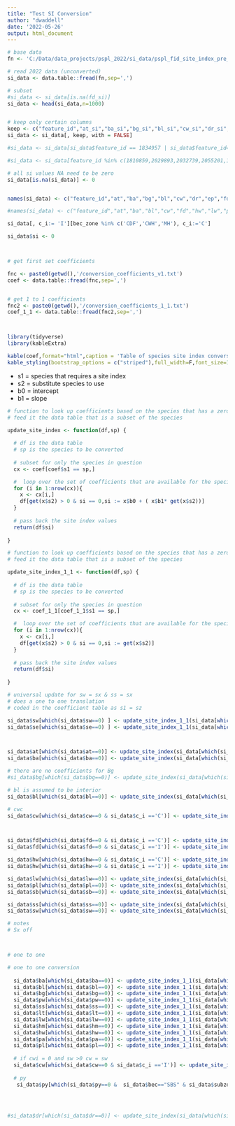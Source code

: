 ```yaml
---
title: "Test SI Conversion"
author: "dwaddell"
date: '2022-05-26'
output: html_document
---
```


```r

# base data
fn <- 'C:/Data/data_projects/pspl_2022/si_data/pspl_fid_site_index_pre_convert.csv'

# read 2022 data (unconverted)
si_data <- data.table::fread(fn,sep=',')

# subset 
#si_data <- si_data[is.na(fd_si)]
si_data <- head(si_data,n=1000)


# keep only certain columns
keep <- c("feature_id","at_si","ba_si","bg_si","bl_si","cw_si","dr_si","ep_si","fd_si","hm_si","hw_si","lt_si","lw_si","pa_si","pl_si","pw_si","py_si","sb_si","se_si","ss_si" ,"sw_si","sx_si","yc_si","bec_zone","bec_subzone") 
si_data <- si_data[, keep, with = FALSE]

#si_data <- si_data[si_data$feature_id == 1834957 | si_data$feature_id==1835249]

#si_data <- si_data[feature_id %in% c(1810859,2029893,2032739,2055201,18099674)]

# all si values NA need to be zero
si_data[is.na(si_data)] <- 0


names(si_data) <- c("feature_id","at","ba","bg","bl","cw","dr","ep","fd","hm","hw","lt","lw","pa","pl","pw","py","sb","se","ss" ,"sw","sx","yc","bec_zone" ,"bec_subzone")

#names(si_data) <- c("feature_id","at","ba","bl","cw","fd","hw","lw","pl","sb","se","ss" ,"sw","sx","bec_zone" ) 

si_data[, c_i:= 'I'][bec_zone %in% c('CDF','CWH','MH'), c_i:='C']

si_data$si <- 0



# get first set coefficients

fnc <- paste0(getwd(),'/conversion_coefficients_v1.txt')
coef <- data.table::fread(fnc,sep=',')


# get 1 to 1 coefficients
fnc2 <- paste0(getwd(),'/conversion_coefficients_1_1.txt')
coef_1_1 <- data.table::fread(fnc2,sep=',')



library(tidyverse)
library(kableExtra)

kable(coef,format="html",caption = 'Table of species site index conversion coefficients') %>%
kable_styling(bootstrap_options = c("striped"),full_width=F,font_size=13,position = 'left')

```

- s1 = species that requires a site index
- s2 = substitute species to use
- b0 = intercept
- b1 = slope

```r

# function to look up coefficients based on the species that has a zero for site index
# feed it the data table that is a subset of the species

update_site_index <- function(df,sp) {
  
  # df is the data table
  # sp is the species to be converted
  
  # subset for only the species in question
  cx <- coef[coef$s1 == sp,]

  #  loop over the set of coefficients that are available for the species that has a 0 site index
  for (i in 1:nrow(cx)){
    x <- cx[i,]
    df[get(x$s2) > 0 & si == 0,si := x$b0 + ( x$b1* get(x$s2))]
  }
  
  # pass back the site index values
  return(df$si)
  
}

```

```r

# function to look up coefficients based on the species that has a zero for site index
# feed it the data table that is a subset of the species

update_site_index_1_1 <- function(df,sp) {
  
  # df is the data table
  # sp is the species to be converted
  
  # subset for only the species in question
  cx <- coef_1_1[coef_1_1$s1 == sp,]

  #  loop over the set of coefficients that are available for the species that has a 0 site index
  for (i in 1:nrow(cx)){
    x <- cx[i,]
    df[get(x$s2) > 0 & si == 0,si := get(x$s2)]
  }
  
  # pass back the site index values
  return(df$si)
  
}

```




```r

# universal update for sw = sx & ss = sx
# does a one to one translation
# coded in the coefficient table as s1 = sz

si_data$sw[which(si_data$sw==0) ] <- update_site_index_1_1(si_data[which(si_data$sw==0 )],'sw')
si_data$se[which(si_data$se==0) ] <- update_site_index_1_1(si_data[which(si_data$se==0 )],'se')



si_data$at[which(si_data$at==0)] <- update_site_index(si_data[which(si_data$at==0)],'at')
si_data$ba[which(si_data$ba==0)] <- update_site_index(si_data[which(si_data$ba==0)],'ba')

# there are no coefficients for Bg
#si_data$bg[which(si_data$bg==0)] <- update_site_index(si_data[which(si_data$bg==0)],'bg')

# bl is assumed to be interior
si_data$bl[which(si_data$bl==0)] <- update_site_index(si_data[which(si_data$bl==0)],'bl')

# cwc
si_data$cw[which(si_data$cw==0 & si_data$c_i =='C')] <- update_site_index(si_data[which(si_data$cw==0 & si_data$c_i =='C')],'cwc')



si_data$fd[which(si_data$fd==0 & si_data$c_i =='C')] <- update_site_index(si_data[which(si_data$fd==0 & si_data$c_i =='C')],'fdc')
si_data$fd[which(si_data$fd==0 & si_data$c_i =='I')] <- update_site_index(si_data[which(si_data$fd==0 & si_data$c_i =='I')],'fdi')

si_data$hw[which(si_data$hw==0 & si_data$c_i =='C')] <- update_site_index(si_data[which(si_data$hw==0 & si_data$c_i =='C')],'hwc')
si_data$hw[which(si_data$hw==0 & si_data$c_i =='I')] <- update_site_index(si_data[which(si_data$hw==0 & si_data$c_i =='I')],'hwi')

si_data$lw[which(si_data$lw==0)] <- update_site_index(si_data[which(si_data$lw==0)],'lw')
si_data$pl[which(si_data$pl==0)] <- update_site_index(si_data[which(si_data$pl==0)],'pl')
si_data$sb[which(si_data$sb==0)] <- update_site_index(si_data[which(si_data$sb==0)],'sb')

si_data$ss[which(si_data$ss==0)] <- update_site_index(si_data[which(si_data$ss==0)],'ss')
si_data$sw[which(si_data$sw==0)] <- update_site_index(si_data[which(si_data$sw==0)],'sw')

# notes 
# Sx off



# one to one

# one to one conversion
  
  si_data$ba[which(si_data$ba==0)] <- update_site_index_1_1(si_data[which(si_data$ba==0)],'ba' )
  si_data$bl[which(si_data$bl==0)] <- update_site_index_1_1(si_data[which(si_data$bl==0)],'bl' )
  si_data$bg[which(si_data$bg==0)] <- update_site_index_1_1(si_data[which(si_data$bg==0)],'bg' )
  si_data$pw[which(si_data$pw==0)] <- update_site_index_1_1(si_data[which(si_data$pw==0)],'pw' )
  si_data$ss[which(si_data$ss==0)] <- update_site_index_1_1(si_data[which(si_data$ss==0)],'ss' )
  si_data$lt[which(si_data$lt==0)] <- update_site_index_1_1(si_data[which(si_data$lt==0)],'lt' )
  si_data$lw[which(si_data$lw==0)] <- update_site_index_1_1(si_data[which(si_data$lw==0)],'lw' )
  si_data$hm[which(si_data$hm==0)] <- update_site_index_1_1(si_data[which(si_data$hm==0)],'hm' )
  si_data$hw[which(si_data$hw==0)] <- update_site_index_1_1(si_data[which(si_data$hw==0)],'hw' )
  si_data$pa[which(si_data$pa==0)] <- update_site_index_1_1(si_data[which(si_data$pa==0)],'pa' )
  si_data$pl[which(si_data$pl==0)] <- update_site_index_1_1(si_data[which(si_data$pl==0)],'pl' )
  
  # if cwi = 0 and sw >0 cw = sw
  si_data$cw[which(si_data$cw==0 & si_data$c_i =='I')] <- update_site_index_1_1(si_data[which(si_data$cw==0 & si_data$c_i =='I')],'cw')
  
  # py
   si_data$py[which(si_data$py==0 &  si_data$bec=="SBS" & si_data$subzone == "dk")] <- update_site_index_1_1(si_data[which(si_data$py==0 & si_data$bec=="SBS" & si_data$subzone == "dk")],'py')
  



#si_data$dr[which(si_data$dr==0)] <- update_site_index(si_data[which(si_data$dr==0)],'dr')

```

